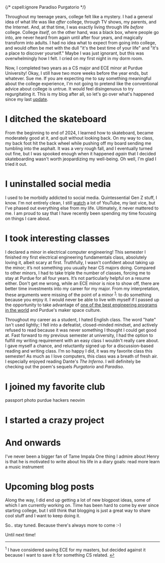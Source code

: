 {/* cspell:ignore Paradiso Purgatorio */}

Throughout my teenage years, college felt like a mystery. I had a general idea of what life was like *after* college, through TV shows, my parents, and the Internet. And, at that time, I was exactly living through life *before* college. College *itself*, on the other hand, was a black box, where people go into, are never heard from again until after four years, and magically transform into adults. I had no idea what to expect from going into college, and would often be met with the dull "it's the best time of your life" and "it's a place to discover yourself." Maybe I was just ignorant, but this was overwhelmingly how I felt. I cried on my first night in my dorm room.

Now, I completed two years as a CS major and ECE minor at Purdue University! Okay, I still have two more weeks before the year ends, but whatever. Sue me. If you are expecting me to say something meaningful about the college experience, I'm not going to pretend like the conventional advice about college is untrue. It would feel disingenuous to try regurgitating it. This is my blog after all, so let's go over what's happened since my last [update](../hello-world).

# I ditched the skateboard

From the beginning to end of 2024, I learned how to skateboard, became moderately good at it, and quit without looking back. On my way to class, my back foot hit the back wheel while pushing off my board sending me tumbling into the asphalt. It was a very rough fall, and I eventually turned out fine, but I was spooked enough when it happened *again* that I decided skateboarding wasn't worth jeopardizing my well-being. Oh well, I'm glad I tried it out.

# I uninstalled social media

I used to be morbidly addicted to social media. Quintessential Gen Z stuff, I know. I'm not entirely clean, I still [watch](/media) a lot of YouTube, my last vice, but I've phased out everything else from my life. Ultimately, it never mattered to me. I am proud to say that I have recently been spending my time focusing on things I care about.

# I took interesting classes

I declared a minor in electrical computer engineering! This semester I finished my first electrical engineering fundamentals class, absolutely loving it, albeit scary at first. Truthfully, I wasn't confident about taking up the minor; it’s not something you usually hear CS majors doing. Compared to other minors, I had to take triple the number of classes, forcing me to stay at Purdue for all four years. It’s not particularly helpful on a resume either. Don't get me wrong, while an ECE minor is nice to show off, there are better time investments into my career for my major. From my interpretation, these arguments were missing of the point of a minor <sup id="1-back"><a href="#1">1</a></sup>: to do something because you enjoy it. I would never be able to live with myself if I passed up the opportunity to take advantage of [one of the best engineering programs in the world](https://engineering.purdue.edu/Engr) and Purdue's maker space culture.

Throughout my career as a student, I hated English class. The word "hate" isn't used lightly; I fell into a defeatist, closed-minded mindset, and actively refused to read because it was never something I thought I could get good at. Fast forward to my previous semester at university, I had the option to fulfill my writing requirement with an easy class I wouldn't really care about. I gave myself a chance, and reluctantly signed up for a discussion-based reading and writing class. I’m so happy I did, it was my favorite class this semester! As much as I love computers, this class was a breath of fresh air. I especially enjoyed reading Dante's *The Inferno*. I will definitely be checking out the poem's sequels *Purgatorio* and *Paradiso*.

# I joined my favorite club

<ContentImage
    src={passport}
    alt="The Purdue Hackers passport"
    width="2000"
/>

passport photo
purdue hackers
neovim

# I started a crazy project

# And onwards

I've never been a bigger fan of Tame Impala
One thing I admire about Henry is that he is motivated to write about his life in a diary
goals: read more
learn a music instrument

# Upcoming blog posts

Along the way, I did end up getting a lot of new blogpost ideas, some of which I am currently working on. Time has been hard to come by ever since starting college, but I still think that blogging is just a great way to share cool stuff and I want to keep doing it.

So.. stay tuned. Because there's always more to come :-)

Until next time!

<hr />

<sup id="1">1</sup> I have considered saving ECE for my masters, but decided against it because I want to save it for something CS related. <a href="#1-back" class="back-arrow">↩</a>

